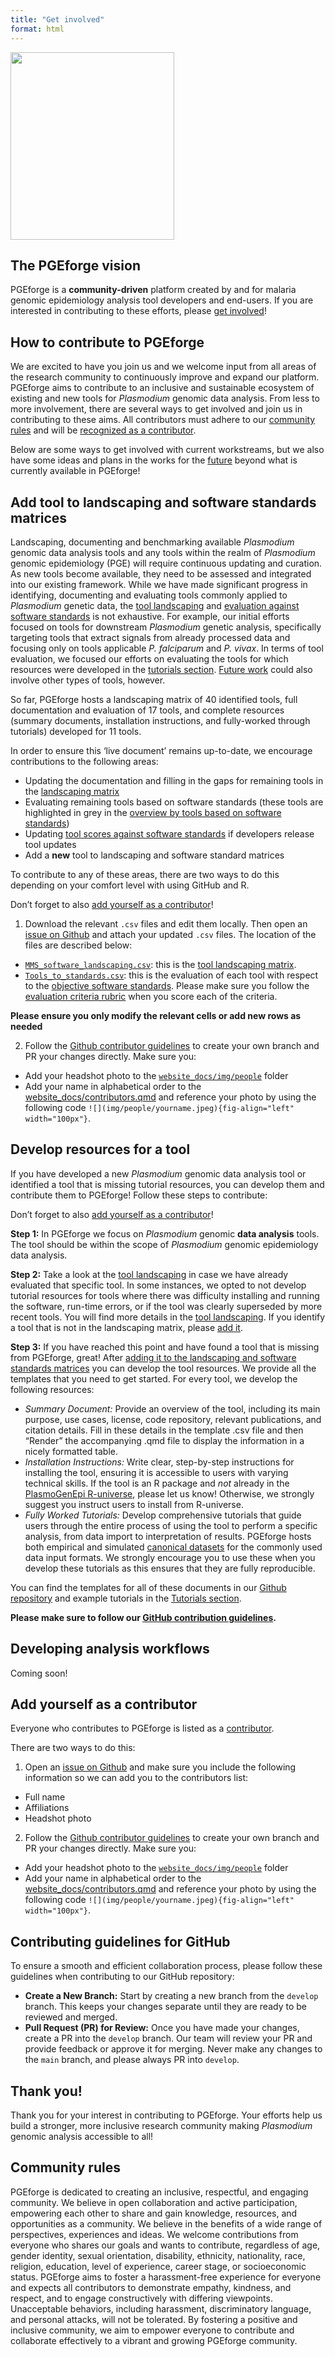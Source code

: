 ```yaml
---
title: "Get involved"
format: html
---
```


:::{.column-margin}
![](img/pgeforge_ecosystem.png){ width=262 height=300 }
:::

## The PGEforge vision
PGEforge is a **community-driven** platform created by and for malaria genomic epidemiology analysis tool developers and end-users. If you are interested in contributing to these efforts, please [get involved](how_to_contribute.qmd)!

## How to contribute to PGEforge
We are excited to have you join us and we welcome input from all areas of the research community to continuously improve and expand our platform. PGEforge aims to contribute to an inclusive and sustainable ecosystem of existing and new tools for *Plasmodium* genomic data analysis. From less to more involvement, there are several ways to get involved and join us in contributing to these aims. All contributors must adhere to our [community rules](#community-rules) and will be [recognized as a contributor](contributors.qmd). 

Below are some ways to get involved with current workstreams, but we also have some ideas and plans in the works for the [future](future_work.qmd) beyond what is currently available in PGEforge!

## Add tool to landscaping and software standards matrices
Landscaping, documenting and benchmarking available *Plasmodium* genomic data analysis tools and any tools within the realm of *Plasmodium* genomic epidemiology (PGE) will require continuous updating and curation. As new tools become available, they need to be assessed and integrated into our existing framework. While we have made significant progress in identifying, documenting and evaluating tools commonly applied to *Plasmodium* genetic data, the [tool landscaping](tool_landscaping.qmd) and [evaluation against software standards](software_standards.qmd) is not exhaustive. For example, our initial efforts focused on tools for downstream *Plasmodium* genetic analysis, specifically targeting tools that extract signals from already processed data and focusing only on tools applicable *P. falciparum* and *P. vivax*. In terms of tool evaluation, we focused our efforts on evaluating the tools for which  resources were developed in the [tutorials section](tutorials_overview.qmd). [Future work](future_work.qmd) could also involve other types of tools, however.

:::{.column-margin}
So far, PGEforge hosts a landscaping matrix of 40 identified tools, full documentation and evaluation of 17 tools, and complete resources (summary documents, installation instructions, and fully-worked through tutorials) developed for 11 tools. 
:::

In order to ensure this 'live document' remains up-to-date, we encourage contributions to the following areas: 

- Updating the documentation and filling in the gaps for remaining tools in the [landscaping matrix](tool_landscaping.qmd)
- Evaluating remaining tools based on software standards (these tools are highlighted in grey in the [overview by tools based on software standards](tools_to_standards.qmd))
- Updating [tool scores against software standards](tools_to_standards.qmd) if developers release tool updates
- Add a **new** tool to landscaping and software standard matrices

To contribute to any of these areas, there are two ways to do this depending on your comfort level with using GitHub and R. 

:::{.column-margin}
Don't forget to also [add yourself as a contributor](#add-yourself-as-a-contributor)! 
:::

1. Download the relevant `.csv` files and edit them locally. Then open an [issue on Github](https://github.com/mrc-ide/PGEforge/issues/new) and attach your updated `.csv` files. The location of the files are described below: 

- [`MMS_software_landscaping.csv`](https://github.com/mrc-ide/PGEforge/tree/main/website_docs/tables/MMS_software_landscaping.csv): this is the [tool landscaping matrix](tool_landscaping.qmd). 
- [`Tools_to_standards.csv`](https://github.com/mrc-ide/PGEforge/tree/main/website_docs/tables/Tools_to_standards.csv): this is the evaluation of each tool with respect to the [objective software standards](software_standards.qmd). Please make sure you follow the [evaluation criteria rubric](https://mrc-ide.github.io/PGEforge/software_standards.qmd#evaluation-criteria) when you score each of the criteria. 

**Please ensure you only modify the relevant cells or add new rows as needed**

2. Follow the [Github contributor guidelines](#contributing-guidelines-for-github) to create your own branch and PR your changes directly. Make sure you:

- Add your headshot photo to the [`website_docs/img/people`](https://github.com/mrc-ide/PGEforge/tree/main/website_docs/img/people) folder
- Add your name in alphabetical order to the [website_docs/contributors.qmd](https://github.com/mrc-ide/PGEforge/blob/main/website_docs/contributors.qmd) and reference your photo by using the following code ```![](img/people/yourname.jpeg){fig-align="left" width="100px"}```.

## Develop resources for a tool

If you have developed a new *Plasmodium* genomic data analysis tool or identified a tool that is missing tutorial resources, you can develop them and contribute them to PGEforge! Follow these steps to contribute: 

:::{.column-margin}
Don't forget to also [add yourself as a contributor](#add-yourself-as-a-contributor)! 
:::

**Step 1:**
In PGEforge we focus on *Plasmodium* genomic **data analysis** tools. The tool should be within the scope of *Plasmodium* genomic epidemiology data analysis.

**Step 2:**
Take a look at the [tool landscaping](tool_landscaping.qmd) in case we have already evaluated that specific tool. In some instances, we opted to not develop tutorial resources for tools where there was difficulty installing and running the software, run-time errors, or if the tool was clearly superseded by more recent tools. You will find more details in the [tool landscaping](tool_landscaping.qmd). If you identify a tool that is not in the landscaping matrix, please [add it](#add-tool-to-landscaping-and-software-standards-matrices).

**Step 3:**
If you have reached this point and have found a tool that is missing from PGEforge, great! After [adding it to the landscaping and software standards matrices](#add-tool-to-landscaping-and-software-standards-matrices) you can develop the tool resources. We provide all the templates that you need to get started. For every tool, we develop the following resources:  

  - *Summary Document:* Provide an overview of the tool, including its main purpose, use cases, license, code repository, relevant publications, and citation details. Fill in these details in the template .csv file and then "Render" the accompanying .qmd file to display the information in a nicely formatted table. 
  - *Installation Instructions:* Write clear, step-by-step instructions for installing the tool, ensuring it is accessible to users with varying technical skills. If the tool is an R package and *not* already in the [PlasmoGenEpi R-universe](R_universe.qmd), please let us know! Otherwise, we strongly suggest you instruct users to install from R-universe.
  - *Fully Worked Tutorials:* Develop comprehensive tutorials that guide users through the entire process of using the tool to perform a specific analysis, from data import to interpretation of results. PGEforge hosts both empirical and simulated [canonical datasets](data_description.qmd) for the commonly used data input formats. We strongly encourage you to use these when you develop these tutorials as this ensures that they are fully reproducible. 

You can find the templates for all of these documents in our [Github repository](https://github.com/mrc-ide/PGEforge/tree/main/tutorials/Template) and example tutorials in the [Tutorials section](tutorials_overview.qmd).

**Please make sure to follow our [GitHub contribution guidelines](#contributing-guidelines-for-github).**

## Developing analysis workflows
Coming soon!

## Add yourself as a contributor
Everyone who contributes to PGEforge is listed as a [contributor](contributors.qmd). 

There are two ways to do this:

1. Open an [issue on Github](https://github.com/mrc-ide/PGEforge/issues/new) and make sure you include the following information so we can add you to the contributors list:

- Full name
- Affiliations
- Headshot photo

2. Follow the [Github contributor guidelines](#contributing-guidelines-for-github) to create your own branch and PR your changes directly. Make sure you:

- Add your headshot photo to the [`website_docs/img/people`](https://github.com/mrc-ide/PGEforge/tree/main/website_docs/img/people) folder
- Add your name in alphabetical order to the [website_docs/contributors.qmd](https://github.com/mrc-ide/PGEforge/blob/main/website_docs/contributors.qmd) and reference your photo by using the following code ```![](img/people/yourname.jpeg){fig-align="left" width="100px"}```.

## Contributing guidelines for GitHub

To ensure a smooth and efficient collaboration process, please follow these guidelines when contributing to our GitHub repository:

- **Create a New Branch:** Start by creating a new branch from the `develop` branch. This keeps your changes separate until they are ready to be reviewed and merged.
- **Pull Request (PR) for Review:** Once you have made your changes, create a PR into the `develop` branch. Our team will review your PR and provide feedback or approve it for merging. Never make any changes to the `main` branch, and please always PR into `develop`.

## Thank you! 
Thank you for your interest in contributing to PGEforge. Your efforts help us build a stronger, more inclusive research community making *Plasmodium* genomic analysis accessible to all!

## Community rules
PGEforge is dedicated to creating an inclusive, respectful, and engaging community. We believe in open collaboration and active participation, empowering each other to share and gain knowledge, resources, and opportunities as a community. We believe in the benefits of a wide range of perspectives, experiences and ideas. We welcome contributions from everyone who shares our goals and wants to contribute, regardless of age, gender identity, sexual orientation, disability, ethnicity, nationality, race, religion, education, level of experience, career stage, or socioeconomic status. PGEforge aims to foster a harassment-free experience for everyone and expects all contributors to demonstrate empathy, kindness, and respect, and to engage constructively with differing viewpoints. Unacceptable behaviors, including harassment, discriminatory language, and personal attacks, will not be tolerated. By fostering a positive and inclusive community, we aim to empower everyone to contribute and collaborate effectively to a vibrant and growing PGEforge community. 